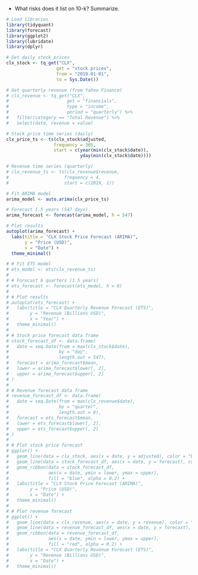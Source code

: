 * What risks does it list on 10-k? Summarize.

```r
# Load libraries
library(tidyquant)
library(forecast)
library(ggplot2)
library(lubridate)
library(dplyr)

# Get daily stock prices
clx_stock <- tq_get("CLX", 
                   get = "stock.prices", 
                   from = "2019-01-01", 
                   to = Sys.Date())

# Get quarterly revenue (from Yahoo Finance)
# clx_revenue <- tq_get("CLX", 
#                      get = "financials", 
#                      type = "income", 
#                      period = "quarterly") %>%
#   filter(category == "Total Revenue") %>%
#   select(date, revenue = value)

# Stock price time series (daily)
clx_price_ts <- ts(clx_stock$adjusted, 
                  frequency = 365, 
                  start = c(year(min(clx_stock$date)), 
                            yday(min(clx_stock$date))))

# Revenue time series (quarterly)
# clx_revenue_ts <- ts(clx_revenue$revenue, 
#                     frequency = 4, 
#                     start = c(2019, 1))

# Fit ARIMA model
arima_model <- auto.arima(clx_price_ts)

# Forecast 1.5 years (547 days)
arima_forecast <- forecast(arima_model, h = 547)

# Plot results
autoplot(arima_forecast) +
  labs(title = "CLX Stock Price Forecast (ARIMA)",
       y = "Price (USD)",
       x = "Date") +
  theme_minimal()

# # Fit ETS model
# ets_model <- ets(clx_revenue_ts)
#
# # Forecast 6 quarters (1.5 years)
# ets_forecast <- forecast(ets_model, h = 6)
#
# # Plot results
# autoplot(ets_forecast) +
#   labs(title = "CLX Quarterly Revenue Forecast (ETS)",
#        y = "Revenue (Billions USD)",
#        x = "Year") +
#   theme_minimal()
#
# # Stock price forecast data frame
# stock_forecast_df <- data.frame(
#   date = seq.Date(from = max(clx_stock$date), 
#                   by = "day", 
#                   length.out = 547),
#   forecast = arima_forecast$mean,
#   lower = arima_forecast$lower[, 2],
#   upper = arima_forecast$upper[, 2]
# )
#
# # Revenue forecast data frame
# revenue_forecast_df <- data.frame(
#   date = seq.Date(from = max(clx_revenue$date), 
#                   by = "quarter", 
#                   length.out = 6),
#   forecast = ets_forecast$mean,
#   lower = ets_forecast$lower[, 2],
#   upper = ets_forecast$upper[, 2]
# )
#
# # Plot stock price forecast
# ggplot() +
#   geom_line(data = clx_stock, aes(x = date, y = adjusted), color = "black") +
#   geom_line(data = stock_forecast_df, aes(x = date, y = forecast), color = "blue") +
#   geom_ribbon(data = stock_forecast_df, 
#               aes(x = date, ymin = lower, ymax = upper), 
#               fill = "blue", alpha = 0.2) +
#   labs(title = "CLX Stock Price Forecast (ARIMA)",
#        y = "Price (USD)",
#        x = "Date") +
#   theme_minimal()
#
# # Plot revenue forecast
# ggplot() +
#   geom_line(data = clx_revenue, aes(x = date, y = revenue), color = "black") +
#   geom_line(data = revenue_forecast_df, aes(x = date, y = forecast), color = "red") +
#   geom_ribbon(data = revenue_forecast_df, 
#               aes(x = date, ymin = lower, ymax = upper), 
#               fill = "red", alpha = 0.2) +
#   labs(title = "CLX Quarterly Revenue Forecast (ETS)",
#        y = "Revenue (Billions USD)",
#        x = "Date") +
#   theme_minimal()
```
